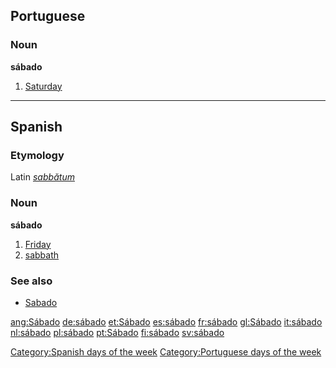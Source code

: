 ==Portuguese==
===Noun===
'''sábado'''

#[[Saturday]]

----
==Spanish==
===Etymology===
Latin ''[[sabbatum|sabbătum]]''

===Noun===
'''sábado'''

#[[Friday]]
#[[sabbath]]

===See also===
*[[Sabado]]

[[Category:Spanish days of the week]]
[[Category:Portuguese days of the week]]

[[ang:Sábado]]
[[de:sábado]]
[[et:Sábado]]
[[es:sábado]]
[[fr:sábado]]
[[gl:Sábado]]
[[it:sábado]]
[[nl:sábado]]
[[pl:sábado]]
[[pt:Sábado]]
[[fi:sábado]]
[[sv:sábado]]